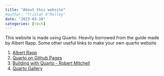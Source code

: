 ```yaml
---
title: "About this website"
#author: "Tristan O'Malley"
date: "2023-03-10"
categories: [tech]
---
```


This website is made using Quarto. Heavily borrowed from the guide made by Albert Rapp. Some other useful links to make your own quarto website

1. [Albert Rapp](https://albert-rapp.de/posts/13_quarto_blog_writing_guide/13_quarto_blog_writing_guide.html)
2. [Quarto on Github Pages](https://quarto.org/docs/publishing/github-pages.html)
3. [Building with Quarto - Robert Mitchell](https://robertmitchellv.com/blog/2022-08-building-with-quarto/building-with-quarto.html) 
4. [Quarto Gallery](https://quarto.org/docs/gallery/#websites)
